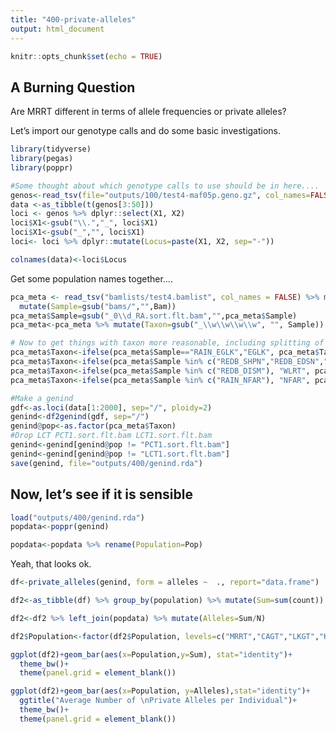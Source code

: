 ```yaml
---
title: "400-private-alleles"
output: html_document
---
```


```r
knitr::opts_chunk$set(echo = TRUE)
```

## A Burning Question
Are MRRT different in terms of allele frequencies or private alleles?   

Let's import our genotype calls and do some basic investigations.
```r
library(tidyverse)
library(pegas)
library(poppr)

#Some thought about which genotype calls to use should be in here....
genos<-read_tsv(file="outputs/100/test4-maf05p.geno.gz", col_names=FALSE)
data <-as_tibble(t(genos[3:50]))
loci <- genos %>% dplyr::select(X1, X2) 
loci$X1<-gsub("\\.","_", loci$X1)
loci$X1<-gsub("_","", loci$X1)
loci<- loci %>% dplyr::mutate(Locus=paste(X1, X2, sep="-"))

colnames(data)<-loci$Locus
```

Get some population names together....
```r
pca_meta <- read_tsv("bamlists/test4.bamlist", col_names = FALSE) %>% mutate(Bam=gsub("bams/","",X1)) %>% 
  mutate(Sample=gsub("bams/","",Bam))
pca_meta$Sample=gsub("_0\\d_RA.sort.flt.bam","",pca_meta$Sample)
pca_meta<-pca_meta %>% mutate(Taxon=gsub("_\\w\\w\\w\\w", "", Sample)) %>% select(-X1)

# Now to get things with taxon more reasonable, including splitting of WLRT from REDB
pca_meta$Taxon<-ifelse(pca_meta$Sample=="RAIN_EGLK","EGLK", pca_meta$Taxon)
pca_meta$Taxon<-ifelse(pca_meta$Sample %in% c("REDB_SHPN","REDB_EDSN","REDB_MOHD"),"MRRT", pca_meta$Taxon)
pca_meta$Taxon<-ifelse(pca_meta$Sample %in% c("REDB_DISM"), "WLRT", pca_meta$Taxon)
pca_meta$Taxon<-ifelse(pca_meta$Sample %in% c("RAIN_NFAR"), "NFAR", pca_meta$Taxon)

#Make a genind
gdf<-as.loci(data[1:2000], sep="/", ploidy=2)
genind<-df2genind(gdf, sep="/")
genind@pop<-as.factor(pca_meta$Taxon)
#Drop LCT PCT1.sort.flt.bam LCT1.sort.flt.bam
genind<-genind[genind@pop != "PCT1.sort.flt.bam"]
genind<-genind[genind@pop != "LCT1.sort.flt.bam"]
save(genind, file="outputs/400/genind.rda")
```


## Now, let's see if it is sensible

```r
load("outputs/400/genind.rda")
popdata<-poppr(genind)

popdata<-popdata %>% rename(Population=Pop)
```

Yeah, that looks ok. 

```r
df<-private_alleles(genind, form = alleles ~  ., report="data.frame")

df2<-as_tibble(df) %>% group_by(population) %>% mutate(Sum=sum(count)) %>% select(population, Sum) %>% unique() %>% ungroup() %>% mutate(Total=sum(Sum)) %>% rename(Population=population)

df2<-df2 %>% left_join(popdata) %>% mutate(Alleles=Sum/N)
```

```r
df2$Population<-factor(df2$Population, levels=c("MRRT","CAGT","LKGT","KRNB","WLRT","REDB","EGLK","NFAR","HRNB","STLH"))

ggplot(df2)+geom_bar(aes(x=Population,y=Sum), stat="identity")+
  theme_bw()+
  theme(panel.grid = element_blank())

ggplot(df2)+geom_bar(aes(x=Population, y=Alleles),stat="identity")+
  ggtitle("Average Number of \nPrivate Alleles per Individual")+
  theme_bw()+
  theme(panel.grid = element_blank())
```